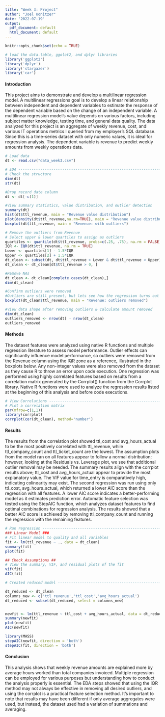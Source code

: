 ---
title: "Week 3: Project"
author: "Joel Konitzer"
date: '2022-07-19'
output:
  pdf_document: default
  html_document: default
---


```{r setup, include=FALSE}
knitr::opts_chunk$set(echo = TRUE)
```

```{r}
# load the data.table, ggolot2, and dplyr libraries
library('ggplot2')
library('dplyr')
library('stargazer')
library('car')
```

#### Introduction 

This project aims to demonstrate and develop a multilinear regression model. A multilinear regressions goal is to develop a linear relationship between independent and dependent variables to estimate the response of the dependent variable based on the change of an independent variable. A multilinear regression model's value depends on various factors, including subject matter knowledge, testing time, and general data quality. The data analyzed for this project is an aggregate of weekly revenue, cost, and various IT operations metrics I queried from my employer's SQL database. Since this is a time-series dataset with only numeric values, it is ideal for regression analysis. The dependent variable is revenue to predict weekly amounts from weekly operations data.
```{r}
# Load data
dt <- read.csv("data_week3.csv")
```

```{r}
# EDA ---------------------------------------------------------------------
# Check the structure
dim(dt)
str(dt)

#Drop record_date column
dt <- dt[-c(1)]

#View summary statistics, value distribution, and outlier detection
summary(dt)
hist(dt$ttl_revenue, main = "Revenue value distribution")
plot(density(dt$ttl_revenue,na.rm=TRUE), main = "Revenue value distribution")
boxplot(dt$ttl_revenue, main = "Revenue: with outliers")

# Remove the outliers from Revenue
# Select upper & lower quartiles to assign as outliers
quartiles <- quantile(dt$ttl_revenue, probs=c(.25, .75), na.rm = FALSE)
IQR <- IQR(dt$ttl_revenue, na.rm = TRUE)
Lower <- quartiles[1] - 1.5*IQR
Upper <- quartiles[2] + 1.5*IQR
dt_clean <- subset(dt, dt$ttl_revenue > Lower & dt$ttl_revenue < Upper)
dt_clean <- dt_clean[dt$ttl_revenue > 0, ]

#Remove NAs
dt_clean <- dt_clean[complete.cases(dt_clean),]
dim(dt_clean)

#Confirm outliers were removed
#Outliers are still present, but lets see how the regression turns out
boxplot(dt_clean$ttl_revenue, main = "Revenue: outliers removed")

#View data shape after removing outliers & calculate amount removed
dim(dt_clean)
outliers_removed <- nrow(dt) - nrow(dt_clean)
outliers_removed
```

#### Methods 

The dataset features were analyzed using native R functions and multiple regression literature to assess model performance. Outlier effects can significantly influence model performance, so outliers were removed from the Revenue column using the IQR zone as a reference, illustrated in the boxplots below. Any non-integer values were also removed from the dataset as they cause R to throw an error upon code execution. One regression was performed using highly correlated features based on results from a correlation matrix generated by the Corrplot() function from the Corrplot library. Native R functions were used to analyze the regression results listed at the beginning of this analysis and before code executions. 

```{r}
# View Correlations -------------------------------------------------------
# Plot a correlation matrix
par(mfrow=c(1,1))
library(corrplot)
corrplot(cor(dt_clean), method='number')
```   
#### Results
The results from the correlation plot showed ttl_cost and avg_hours_actual to be the most positively correlated with ttl_revenue, while ttl_company_count and ttl_ticket_count are the lowest. The assumption plots from the model ran on all features appear to follow a normal distribution; however, looking at the Residuals vs. Leverage plot, we see that additional outlier removal may be needed. The summary results align with the corrplot results above; ttl_cost and avg_hours_actual appear to provide the most explanatory value. The VIF value for time_entry is comparatively high, indicating colinearity may exist. The second regression was run using only ttl_cost, avg_hours_actual, which returned a lower AIC score than the regression with all features. A lower AIC score indicates a better-performing model as it estimates prediction error. Automatic feature selection was tested using the StepAIC function, which analyzes dataset features to find optimal combinations for regression analysis. The results showed that a better AIC score is achieved by removing ttl_company_count and running the regression with the remaining features. 
	
```{r}
# Run regression ----------------------------------------------------------
### Linear Model ###
# Fit linear model to quality and all variables
fit <- lm(ttl_revenue ~ ., data = dt_clean)
summary(fit)
plot(fit)

## Check Assumptions ## 
# View the summary, VIF, and residual plots of the fit
vif(fit)
AIC(fit)
```   



```{r}

# Created reduced model -------------------------------------------------------

dt_reduced <- dt_clean
columns_new <- c('ttl_revenue','ttl_cost','avg_hours_actual')
dt_reduced <- subset(dt_reduced, select = columns_new)


newfit <- lm(ttl_revenue ~ ttl_cost + avg_hours_actual, data = dt_reduced)
summary(newfit)
plot(newfit)
AIC(newfit)

library(MASS)
stepAIC(newfit, direction = 'both')
stepAIC(fit, direction = 'both')
``` 

#### Conclusion

This analysis shows that weekly revenue amounts are explained more by average hours worked than total companies invoiced. Multiple regression can be employed for various purposes but understanding how to conduct the analysis properly is essential. The EDA steps showed that using the IQR method may not always be effective in removing all desired outliers, and using the corrplot is a practical feature selection method. It’s important to note that results may have been different if only average aggregates were used, but instead, the dataset used had a variation of summations and averaging.  

